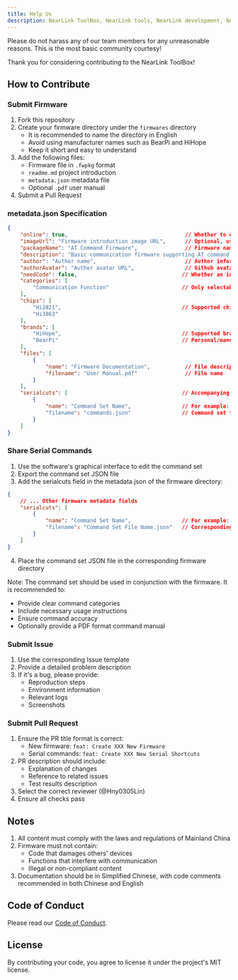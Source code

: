 ```yaml
---
title: Help Us
description: NearLink ToolBox, NearLink tools, NearLink development, NearLink, NearLink ToolBox, how to contribute to our project
---
```



<Aside type="caution" title="Notice">Please do not harass any of our team members for any unreasonable reasons. This is the most basic community courtesy!</Aside>

Thank you for considering contributing to the NearLink ToolBox!

## How to Contribute

### Submit Firmware

1. Fork this repository
2. Create your firmware directory under the `firmwares` directory
   - It is recommended to name the directory in English
   - Avoid using manufacturer names such as BearPi and HiHope
   - Keep it short and easy to understand
3. Add the following files:
   - Firmware file in `.fwpkg` format
   - `readme.md` project introduction
   - `metadata.json` metadata file
   - Optional `.pdf` user manual
4. Submit a Pull Request

### metadata.json Specification

```json
{
    "online": true,                                     // Whether to display online
    "imageUrl": "Firmware introduction image URL",      // Optional, used to showcase firmware features
    "packageName": "AT Command Firmware",               // Firmware name
    "description": "Basic communication firmware supporting AT command set", // Brief introduction
    "author": "Author name",                            // Author information
    "authorAvatar": "Author avatar URL",                // Github avatar, etc.
    "needCode": false,                                 // Whether an invitation code/in-app purchase is required
    "categories": [
        "Communication Function"                       // Only selectable: Communication Function/Mobile Terminal/Domestic Replacement/IoT/Smart Home/Entertainment Function/Experience Trial/Physical Product/Physical AT/Physical Product
    ],
    "chips": [
        "Hi2821",                                      // Supported chip models: Hi2821/Hi2825/Hi3863/Hi3873
        "Hi3863"
    ],
    "brands": [
        "HiHope",                                      // Supported brands: HiHope/BearPi/OpenHarmony/Chenmai Tech/HiSilicon/Lierda/Ai-Thinker/Tiangonix/HaohanYH
        "BearPi"                                       // Personal/manufacturer brands need to contact maintainers to add
    ],
    "files": [
        {
            "name": "Firmware Documentation",           // File description
            "filename": "User Manual.pdf"               // File name
        }
    ],
    "serialcuts": [                                    // Accompanying serial command sets
        {
            "name": "Command Set Name",                // For example: "Multi-Command Set Professional Edition"
            "filename": "commands.json"                // Command set file name
        }
    ]
}
```

### Share Serial Commands

1. Use the software's graphical interface to edit the command set
2. Export the command set JSON file
3. Add the serialcuts field in the metadata.json of the firmware directory:

```json
{
    // ... Other firmware metadata fields
    "serialcuts": [
        {
            "name": "Command Set Name",                // For example: "HH-D03 Multi-Command Set Professional Edition"
            "filename": "Command Set File Name.json"   // Corresponding JSON file in the firmware directory
        }
    ]
}
```

4. Place the command set JSON file in the corresponding firmware directory

Note: The command set should be used in conjunction with the firmware. It is recommended to:
- Provide clear command categories
- Include necessary usage instructions
- Ensure command accuracy
- Optionally provide a PDF format command manual

### Submit Issue

1. Use the corresponding Issue template
2. Provide a detailed problem description
3. If it's a bug, please provide:
   - Reproduction steps
   - Environment information
   - Relevant logs
   - Screenshots

### Submit Pull Request

1. Ensure the PR title format is correct:
   - New firmware: `feat: Create XXX New Firmware`
   - Serial commands: `feat: Create XXX New Serial Shortcuts`
2. PR description should include:
   - Explanation of changes
   - Reference to related issues
   - Test results description
3. Select the correct reviewer (@Hny0305Lin)
4. Ensure all checks pass

## Notes

1. All content must comply with the laws and regulations of Mainland China
2. Firmware must not contain:
   - Code that damages others' devices
   - Functions that interfere with communication
   - Illegal or non-compliant content
3. Documentation should be in Simplified Chinese, with code comments recommended in both Chinese and English

## Code of Conduct

Please read our [Code of Conduct](https://github.com/MiraHikari/nearlink-firmwares/blob/main/.github/CODE_OF_CONDUCT.md).

## License

By contributing your code, you agree to license it under the project's MIT license.